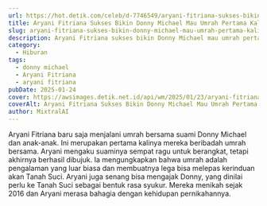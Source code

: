 ```yaml
---
url: https://hot.detik.com/celeb/d-7746549/aryani-fitriana-sukses-bikin-donny-michael-mau-umrah-pertama-kali-karena-hal-ini
title: Aryani Fitriana Sukses Bikin Donny Michael Mau Umrah Pertama Kali karena Hal Ini
slug: aryani-fitriana-sukses-bikin-donny-michael-mau-umrah-pertama-kali-karena-hal-ini
description: Aryani Fitriana sukses bikin Donny Michael mau umrah pertama kali karena hal ini. Seperti apa?
category:
  - Hiburan
tags:
  - donny michael
  - Aryani Fitriana
  - aryani fitriana
pubDate: 2025-01-24
cover: https://awsimages.detik.net.id/api/wm/2025/01/23/aryani-fitriana_169.jpeg?wid=54&w=650&v=1&t=jpeg
coverAlt: Aryani Fitriana Sukses Bikin Donny Michael Mau Umrah Pertama Kali karena Hal Ini. (Foto dok Instagram)
author: MixtralAI
---
```

Aryani Fitriana baru saja menjalani umrah bersama suami Donny Michael dan anak-anak. Ini merupakan pertama kalinya mereka beribadah umrah bersama. Aryani mengaku suaminya sempat ragu untuk berangkat, tetapi akhirnya berhasil dibujuk. Ia mengungkapkan bahwa umrah adalah pengalaman yang luar biasa dan membuatnya lega bisa melepas kerinduan akan Tanah Suci. Aryani juga senang bisa mengajak Donny, yang dinilai perlu ke Tanah Suci sebagai bentuk rasa syukur. Mereka menikah sejak 2016 dan Aryani merasa bahagia dengan kehidupan pernikahannya.
